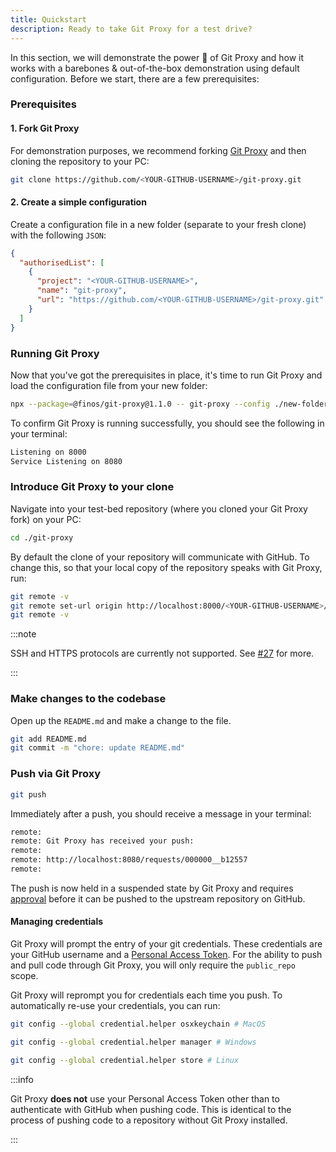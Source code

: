 ```yaml
---
title: Quickstart
description: Ready to take Git Proxy for a test drive?
---
```


In this section, we will demonstrate the power 💪 of Git Proxy and how it works with a barebones & out-of-the-box demonstration using default configuration. Before we start, there are a few prerequisites:

### Prerequisites

#### 1. Fork Git Proxy

For demonstration purposes, we recommend forking [Git Proxy](https://github.com/finos/git-proxy/fork) and then cloning the repository to your PC:

```bash
git clone https://github.com/<YOUR-GITHUB-USERNAME>/git-proxy.git
```

#### 2. Create a simple configuration

Create a configuration file in a new folder (separate to your fresh clone) with the following `JSON`:

```json title="new-folder/proxy.config.json"
{
  "authorisedList": [
    {
      "project": "<YOUR-GITHUB-USERNAME>",
      "name": "git-proxy",
      "url": "https://github.com/<YOUR-GITHUB-USERNAME>/git-proxy.git"
    }
  ]
}
```

### Running Git Proxy

Now that you've got the prerequisites in place, it's time to run Git Proxy and load the configuration file from your new folder:

```bash
npx --package=@finos/git-proxy@1.1.0 -- git-proxy --config ./new-folder/proxy.config.json
```

To confirm Git Proxy is running successfully, you should see the following in your terminal:

```bash
Listening on 8000
Service Listening on 8080
```


### Introduce Git Proxy to your clone

Navigate into your test-bed repository (where you cloned your Git Proxy fork) on your PC:

```bash
cd ./git-proxy
```

By default the clone of your repository will communicate with GitHub. To change this, so that your local copy of the repository speaks with Git Proxy, run:

```bash
git remote -v
git remote set-url origin http://localhost:8000/<YOUR-GITHUB-USERNAME>/git-proxy.git
git remote -v
```

:::note

SSH and HTTPS protocols are currently not supported. See [#27](https://github.com/finos/git-proxy/issues/27) for more.

:::

### Make changes to the codebase

Open up the `README.md` and make a change to the file.

```bash
git add README.md
git commit -m "chore: update README.md"
```

### Push via Git Proxy

```bash
git push
```

Immediately after a push, you should receive a message in your terminal:

```bash
remote:
remote: Git Proxy has received your push:
remote: 
remote: http://localhost:8080/requests/000000__b12557    
remote:
```

The push is now held in a suspended state by Git Proxy and requires [approval](/docs/get-started/authorize) before it can be pushed to the upstream repository on GitHub.


#### Managing credentials

Git Proxy will prompt the entry of your git credentials. These credentials are your GitHub username and a [Personal Access Token](https://github.com/settings/tokens). For the ability to push and pull code through Git Proxy, you will only require the `public_repo` scope.

Git Proxy will reprompt you for credentials each time you push. To automatically re-use your credentials, you can run:

```bash
git config --global credential.helper osxkeychain # MacOS

git config --global credential.helper manager # Windows

git config --global credential.helper store # Linux
```

:::info

Git Proxy **does not** use your Personal Access Token other than to authenticate with GitHub when pushing code. This is identical to the process of pushing code to a repository without Git Proxy installed.

:::



